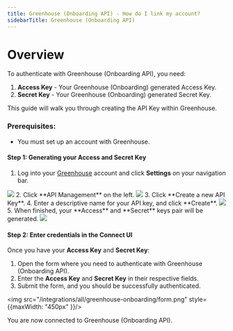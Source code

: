 ```yaml
---
title: Greenhouse (Onboarding API) - How do I link my account?
sidebarTitle: Greenhouse (Onboarding API)
---
```



# Overview

To authenticate with Greenhouse (Onboarding API), you need:
1. **Access Key** - Your Greenhouse (Onboarding) generated Access Key.
1. **Secret Key** - Your Greenhouse (Onboarding) generated Secret Key.

This guide will walk you through creating the API Key within Greenhouse.

### Prerequisites:

- You must set up an account with Greenhouse.

#### Step 1: Generating your Access and Secret Key

1. Log into your [Greenhouse](https://app.greenhouse.io/users/sign_in) account and click **Settings** on your navigation bar.
<img src="/integrations/all/greenhouse-onboarding/settings.png" />
2. Click **API Management** on the left.
<img src="/integrations/all/greenhouse-onboarding/api_management.png" />
3. Click **Create a new API Key**.
4. Enter a descriptive name for your API key, and click **Create**.
<img src="/integrations/all/greenhouse-onboarding/create_key.png" />
5. When finished, your **Access** and **Secret** keys pair will be generated.
<img src="/integrations/all/greenhouse-onboarding/keys.png" />

#### Step 2: Enter credentials in the Connect UI

Once you have your **Access Key** and **Secret Key**:
1. Open the form where you need to authenticate with Greenhouse (Onboarding API).
2. Enter the **Access Key** and **Secret Key** in their respective fields.
3. Submit the form, and you should be successfully authenticated.


<img src="/integrations/all/greenhouse-onboarding/form.png" style={{maxWidth: "450px" }}/>

You are now connected to Greenhouse (Onboarding API).
